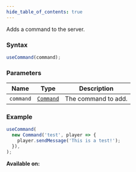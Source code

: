 ```yaml
---
hide_table_of_contents: true
---
```



Adds a command to the server.

### Syntax

```js
useCommand(command);
```

### Parameters

| Name      | Type                            | Description         |
| --------- | ------------------------------- | ------------------- |
| `command` | [`Command`](/sdk/types/Command) | The command to add. |

### Example

```js
useCommand(
  new Command('test', player => {
    player.sendMessage('This is a test!');
  }),
);
```

**Available on:** <ClientTag /> <ServerTag />
